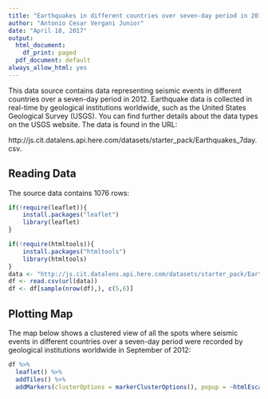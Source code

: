 ---
title: "Earthquakes in different countries over seven-day period in 2012"
author: "Antonio Cesar Vergani Junior"
date: "April 18, 2017"
output:
  html_document:
    df_print: paged
  pdf_document: default
always_allow_html: yes
---

This data source contains data representing seismic events in different countries over a seven-day period in 2012. Earthquake data is collected in real-time by geological institutions worldwide, such as the United States Geological Survey (USGS). You can find further details about the data types on the USGS website.
The data is found in the URL:

http://js.cit.datalens.api.here.com/datasets/starter_pack/Earthquakes_7day.csv.


## Reading Data

The source data contains 1076 rows: 

```{r, echo=TRUE, results=FALSE}
if(!require(leaflet)){
    install.packages("leaflet")
    library(leaflet)
}

if(!require(htmltools)){
    install.packages("htmltools")
    library(htmltools)
}
data <- "http://js.cit.datalens.api.here.com/datasets/starter_pack/Earthquakes_7day.csv"
df <- read.csv(url(data))
df <- df[sample(nrow(df),), c(5,6)]

```
 
## Plotting Map

The map below shows a clustered view of all the spots where seismic events in different countries over a seven-day period were recorded by geological institutions worldwide in September of 2012: 

```{r Leaflet, echo=TRUE}

df %>%
  leaflet() %>%
  addTiles() %>%
  addMarkers(clusterOptions = markerClusterOptions(), popup = ~htmlEscape(df$Region))

```
